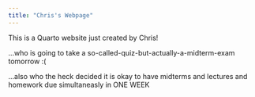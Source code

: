 ```yaml
---
title: "Chris's Webpage"
---
```


This is a Quarto website just created by Chris!

...who is going to take a so-called-quiz-but-actually-a-midterm-exam tomorrow :(

...also who the heck decided it is okay to have midterms and lectures and homework due simultaneasly in ONE WEEK